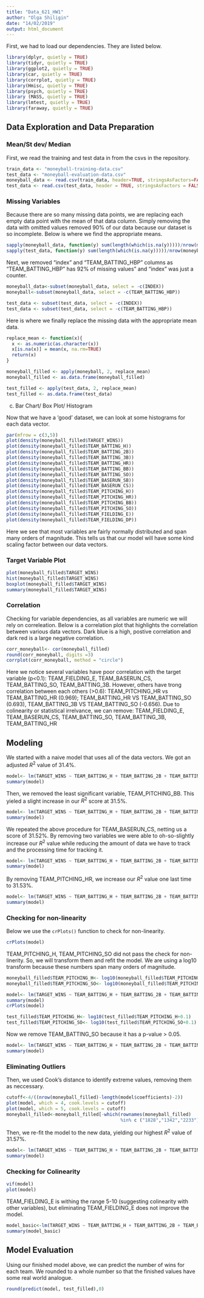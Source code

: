 ```yaml
---
title: "Data_621_HW1"
author: "Olga Shiligin"
date: "14/02/2019"
output: html_document
---
```


First, we had to load our dependencies. They are listed below.
```r
library(dplyr, quietly = TRUE)
library(tidyr, quietly = TRUE)
library(ggplot2, quietly = TRUE)
library(car, quietly = TRUE)
library(corrplot, quietly = TRUE)
library(Hmisc, quietly = TRUE)
library(psych, quietly = TRUE)
library (MASS, quietly = TRUE)
library(lmtest, quietly = TRUE)
library(faraway, quietly = TRUE)
```
##  Data Exploration and Data Preparation

### Mean/St dev/ Median

First, we read the training and test data in from the csvs in the repository. 

```r
train_data <- "moneyball-training-data.csv"
test_data <- "moneyball-evaluation-data.csv"
moneyball_data <- read.csv(train_data, header=TRUE, stringsAsFactors=FALSE, fileEncoding="latin1")
test_data <- read.csv(test_data, header = TRUE, stringsAsFactors = FALSE)
```

### Missing Variables

Because there are so many missing data points, we are replacing each empty data point with the mean of that data column. Simply removing the data with omitted values removed 90% of our data because our dataset is so incomplete. Below is where we find the appropriate means.

```r
sapply(moneyball_data, function(y) sum(length(which(is.na(y)))))/nrow(moneyball_data)*100
sapply(test_data, function(y) sum(length(which(is.na(y)))))/nrow(moneyball_data)*100
```

Next, we removed "index" and "TEAM_BATTING_HBP" columns as "TEAM_BATTING_HBP" has 92% of missing values" and "index" was just a counter.

```r
moneyball_data<-subset(moneyball_data, select = -c(INDEX))
moneyball<-subset(moneyball_data, select = -c(TEAM_BATTING_HBP))

test_data <- subset(test_data, select = -c(INDEX))
test_data <- subset(test_data, select = -c(TEAM_BATTING_HBP))
```

Here is where we finally replace the missing data with the appropriate mean data.

```r
replace_mean <- function(x){
  x <- as.numeric(as.character(x))
  x[is.na(x)] = mean(x, na.rm=TRUE)
  return(x)
}

moneyball_filled <- apply(moneyball, 2, replace_mean)
moneyball_filled <- as.data.frame(moneyball_filled)

test_filled <- apply(test_data, 2, replace_mean)
test_filled <- as.data.frame(test_data)


```


c. Bar Chart/ Box Plot/ Histogram

Now that we have a 'good' dataset, we can look at some histograms for each data vector.

```r
par(mfrow = c(3,5))
plot(density(moneyball_filled$TARGET_WINS))
plot(density(moneyball_filled$TEAM_BATTING_H))
plot(density(moneyball_filled$TEAM_BATTING_2B))
plot(density(moneyball_filled$TEAM_BATTING_3B))
plot(density(moneyball_filled$TEAM_BATTING_HR))
plot(density(moneyball_filled$TEAM_BATTING_BB))
plot(density(moneyball_filled$TEAM_BATTING_SO))
plot(density(moneyball_filled$TEAM_BASERUN_SB))
plot(density(moneyball_filled$TEAM_BASERUN_CS))
plot(density(moneyball_filled$TEAM_PITCHING_H))
plot(density(moneyball_filled$TEAM_PITCHING_HR))
plot(density(moneyball_filled$TEAM_PITCHING_BB))
plot(density(moneyball_filled$TEAM_PITCHING_SO))
plot(density(moneyball_filled$TEAM_FIELDING_E))
plot(density(moneyball_filled$TEAM_FIELDING_DP))
```

Here we see that most variables are fairly normally distributed and span many orders of magnitude. This tells us that our model will have some kind scaling factor between our data vectors.


### Target Variable Plot

```r
plot(moneyball_filled$TARGET_WINS)
hist(moneyball_filled$TARGET_WINS)
boxplot(moneyball_filled$TARGET_WINS)
summary(moneyball_filled$TARGET_WINS)
```



### Correlation

Checking for variable dependencies, as all variables are numeric we will rely on correleation. Below is a correlation plot that highlights the correlation between various data vectors. Dark blue is a high, postive correlation and dark red is a large negative correlation.

```r
corr_moneyball<- cor(moneyball_filled)
round(corr_moneyball, digits =3)
corrplot(corr_moneyball, method = "circle")
```

Here we notice several variables have poor correlation with the target variable (p<0.1): TEAM_FIELDING_E, TEAM_BASERUN_CS, TEAM_BATTING_SO, TEAM_BATTING_3B. However, others have trong correlation between each others (>0.6): TEAM_PITCHING_HR vs TEAM_BATTING_HR (0.969); TEAM_BATTING_HR VS TEAM_BATTING_SO (0.693), TEAM_BATTING_3B VS TEAM_BATTING_SO (-0.656). Due to colinearity or statistical irrelvance, we can remove: TEAM_FIELDING_E, TEAM_BASERUN_CS, TEAM_BATTING_SO, TEAM_BATTING_3B, TEAM_BATTING_HR


## Modeling


We started with a naive model that uses all of the data vectors. We got an adjusted $R^2$ value of 31.4%. 

```r
model<- lm(TARGET_WINS ~ TEAM_BATTING_H + TEAM_BATTING_2B + TEAM_BATTING_3B + TEAM_BATTING_HR + TEAM_BATTING_BB + TEAM_BATTING_SO + TEAM_BASERUN_SB + TEAM_BASERUN_CS + TEAM_PITCHING_H + TEAM_PITCHING_HR + TEAM_PITCHING_BB + TEAM_PITCHING_SO + TEAM_FIELDING_E + TEAM_FIELDING_DP, moneyball_filled)
summary(model)
```

Then, we removed the least significant variable, TEAM_PITCHING_BB. This yieled a slight increase in our $R^2$ score at 31.5%.


```r
model<- lm(TARGET_WINS ~ TEAM_BATTING_H + TEAM_BATTING_2B + TEAM_BATTING_3B + TEAM_BATTING_HR + TEAM_BATTING_BB + TEAM_BATTING_SO + TEAM_BASERUN_SB + TEAM_BASERUN_CS + TEAM_PITCHING_H + TEAM_PITCHING_HR + TEAM_PITCHING_SO + TEAM_FIELDING_E + TEAM_FIELDING_DP, moneyball_filled)
summary(model)
```

We repeated the above procedure for TEAM_BASERUN_CS, netting us a score of 31.52%. By removing two variables we were able to oh-so-slightly increase our $R^2$ value while reducing the amount of data we have to track and the processing time for tracking it.

```r
model<- lm(TARGET_WINS ~ TEAM_BATTING_H + TEAM_BATTING_2B + TEAM_BATTING_3B + TEAM_BATTING_HR + TEAM_BATTING_BB + TEAM_BATTING_SO + TEAM_BASERUN_SB  + TEAM_PITCHING_H + TEAM_PITCHING_HR + TEAM_PITCHING_SO + TEAM_FIELDING_E + TEAM_FIELDING_DP, moneyball_filled)
summary(model)
```

By removing TEAM_PITCHING_HR, we increase our $R^2$ value one last time to 31.53%. 

```r
model<- lm(TARGET_WINS ~ TEAM_BATTING_H + TEAM_BATTING_2B + TEAM_BATTING_3B + TEAM_BATTING_HR + TEAM_BATTING_BB + TEAM_BATTING_SO + TEAM_BASERUN_SB  + TEAM_PITCHING_H + TEAM_PITCHING_SO + TEAM_FIELDING_E + TEAM_FIELDING_DP, moneyball_filled)
summary(model)
```


### Checking for non-linearity

Below we use the ```crPlots()``` function to check for non-linearity.

```r
crPlots(model)
```

TEAM_PITCHING_H, TEAM_PITCHING_SO did not pass the check for non-linerity. So, we will transform them and refit the model. We are using a log10 transform because these numbers span many orders of magnitude.

```r
moneyball_filled$TEAM_PITCHING_H<- log10(moneyball_filled$TEAM_PITCHING_H+0.1)
moneyball_filled$TEAM_PITCHING_SO<- log10(moneyball_filled$TEAM_PITCHING_SO+0.1)

model<- lm(TARGET_WINS ~ TEAM_BATTING_H + TEAM_BATTING_2B + TEAM_BATTING_3B + TEAM_BATTING_HR + TEAM_BATTING_BB + TEAM_BATTING_SO + TEAM_BASERUN_SB  + TEAM_PITCHING_H + TEAM_PITCHING_SO + TEAM_FIELDING_E + TEAM_FIELDING_DP, moneyball_filled)
summary(model)
crPlots(model)

test_filled$TEAM_PITCHING_H<- log10(test_filled$TEAM_PITCHING_H+0.1)
test_filled$TEAM_PITCHING_SO<- log10(test_filled$TEAM_PITCHING_SO+0.1)


```
Now we remove TEAM_BATTING_SO because it has a p-value > 0.05.

```r
model<- lm(TARGET_WINS ~ TEAM_BATTING_H + TEAM_BATTING_2B + TEAM_BATTING_3B + TEAM_BATTING_HR + TEAM_BATTING_BB + TEAM_BASERUN_SB  + TEAM_PITCHING_H + TEAM_PITCHING_SO + TEAM_FIELDING_E + TEAM_FIELDING_DP, moneyball_filled)
summary(model)
```

### Eliminating Outliers

Then, we used Cook's distance to identify extreme values, removing them as neccessary.
```r
cutoff<-4/((nrow(moneyball_filled)-length(model$coefficients)-2))
plot(model, which = 4, cook.levels = cutoff)
plot(model, which = 5, cook.levels = cutoff)
moneyball_filled<-moneyball_filled[-which(rownames(moneyball_filled)
                                          %in% c ("1828","1342","2233")),]
```


Then, we re-fit the model to the new data, yielding our highest $R^2$ value of 31.57%. 

```r
model<- lm(TARGET_WINS ~ TEAM_BATTING_H + TEAM_BATTING_2B + TEAM_BATTING_3B + TEAM_BATTING_HR + TEAM_BATTING_BB + TEAM_BATTING_SO + TEAM_BASERUN_SB  + TEAM_PITCHING_H + TEAM_PITCHING_SO + TEAM_FIELDING_E + TEAM_FIELDING_DP, moneyball_filled)
summary(model)
```

### Checking for Colinearity

```r
vif(model)
plot(model)
```

TEAM_FIELDING_E is withing the range 5-10 (suggesting colinearity with other variables), but eliminating TEAM_FIELDING_E does not improve the model.

```r
model_basic<-lm(TARGET_WINS ~ TEAM_BATTING_H + TEAM_BATTING_2B + TEAM_BATTING_3B + TEAM_BATTING_HR + TEAM_BATTING_BB + TEAM_BATTING_SO + TEAM_BASERUN_SB  + TEAM_PITCHING_H + TEAM_PITCHING_SO + TEAM_FIELDING_E + TEAM_FIELDING_DP, moneyball_data)
summary(model_basic)
```

## Model Evaluation
Using our finished model above, we can predict the number of wins for each team. We rounded to a whole number so that the finished values have some real world analogue.
```r
round(predict(model, test_filled),0)
```
